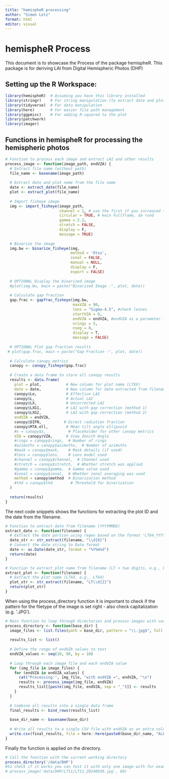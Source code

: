 ```yaml
---
title: "hemispheR processing"
author: "Simon Lotz"
format: html
editor: visual
---
```


# hemispheR Process

This document is to showcase the Process of the package hemispheR. This package is for deriving LAI from Digital Hemispheric Photos (DHP)

## Setting up the R Workspace:

```r
library(hemispheR)  # Assuming you have this library installed
library(stringr)    # For string manipulation (to extract date and plot)
library(tidyverse)  # For data manipulation
library(here)       # For easier file path management
library(ggpmisc)    # For adding R-squared to the plot
library(patchwork)
library(imager)
```

## Functions in hemispheR for processing the hemispheric photos

```r
# Function to process each image and extract LAI and other results
process_image <- function(image_path, endVZA) {
  # Extract file name (without path)
  file_name <- basename(image_path)
  
  # Extract date and plot name from the file name
  date <- extract_date(file_name)
  plot <- extract_plot(file_name)
  
  # Import fisheye image
  img <- import_fisheye(image_path,
                        channel = 1, # use the first if you increased the contrast -> only one channel available
                        circular = TRUE, # kein Fullframe, da rund
                        gamma = 2.2,
                        stretch = FALSE,
                        display = F,
                        message = TRUE)
  
  # Binarize the image
  img.bw <- binarize_fisheye(img,
                             method = 'Otsu',
                             zonal = FALSE,
                             manual = NULL,
                             display = F,
                             export = FALSE)
  
  # OPTIONAL Display the binarized image
  #plot(img.bw, main = paste("Binarized Image -", plot, date))
  
  # Calculate gap fraction
  gap.frac <- gapfrac_fisheye(img.bw,
                              maxVZA = 90,
                              lens = "Sigma-4.5", #check lenses 
                              startVZA = 0,
                              endVZA = endVZA, #endVZA as a parameter instead of fixed
                              nrings = 5,
                              nseg = 8,
                              display = T,
                              message = FALSE)
  
  # OPTIONAL Plot gap fraction results
 # plot(gap.frac, main = paste("Gap Fraction -", plot, date))
  
  # Calculate canopy metrics
  canopy <- canopy_fisheye(gap.frac)
  
  # Create a data frame to store all canopy results
  results <- data.frame(
    plot = plot,           # New column for plot name (LTXX)
    date = date,           # New column for date extracted from filename
    canopy$Le,             # Effective LAI
    canopy$L,              # Actual LAI
    canopy$LX,             # Uncorrected LAI 
    canopy$LXG1,           # LAI with gap correction (method 1)
    canopy$LXG2,           # LAI with gap correction (method 2)
    endVZA = endVZA,
    canopy$DIFN,          # Direct radiation fraction
    canopy$MTA.ell,        # Mean tilt angle ellipsoid
    #x = canopy$x,          # Placeholder for other canopy metrics
    VZA = canopy$VZA,      # View Zenith Angle
    #rings = canopy$rings,  # Number of rings
    #azimuths = canopy$azimuths,  # Number of azimuths
    #mask = canopy$mask,    # Mask details (if used)
    #lens = canopy$lens,    # Lens model used
    #channel = canopy$channel,  # Channel used
    #stretch = canopy$stretch,  # Whether stretch was applied
    #gamma = canopy$gamma,  # Gamma value used
    #zonal = canopy$zonal,  # Whether zonal averaging was used
    method = canopy$method  # Binarization method
    #thd = canopy$thd        # Threshold for binarization
  )
  
  return(results)
}

```

The next code snippets shows the functions for extracting the plot ID and the date from the filename.

```r
# Function to extract date from filename (YYYYMMDD)
extract_date <- function(filename) {
  # Extract the date portion using regex based on the format 'LT64_YYYYMMDD'
  date_str <- str_extract(filename, "\\d{8}")
  # Convert the date string to Date format
  date <- as.Date(date_str, format = "%Y%m%d")
  return(date)
}

# Function to extract plot name from filename (LT + two digits, e.g., LT64)
extract_plot <- function(filename) {
  # Extract the plot name (LTXX, e.g., LT64)
  plot_str <- str_extract(filename, "LT\\d{2}")
  return(plot_str)
}
```

When using the process_directory function it is important to check if the pattern for the filetype of the image is set right - also check capitalization (e.g. '.JPG').

```r
# Main function to loop through directories and process images with varying endVZA values
process_directory <- function(base_dir) {
  image_files <- list.files(path = base_dir, pattern = "\\.jpg$", full.names = TRUE, recursive = TRUE)
  
  results_list <- list()
  
  # Define the range of endVZA values to test
  endVZA_values <- seq(10, 90, by = 10)
  
  # Loop through each image file and each endVZA value
  for (img_file in image_files) {
    for (endVZA in endVZA_values) {
      cat("Processing:", img_file, "with endVZA =", endVZA, "\n")
      results <- process_image(img_file, endVZA)
      results_list[[paste(img_file, endVZA, sep = "_")]] <- results
    }
  }
  
  # Combine all results into a single data frame
  final_results <- bind_rows(results_list)
  
  base_dir_name <- basename(base_dir)
  
  # Write all results to a single CSV file with endVZA as an extra column
  write.csv(final_results, file = here::here(paste0(base_dir_name, "ALL_Angle_Contrast.csv")), row.names = FALSE)
}
```

Finally the function is applied on the directory.

```r
# Call the function with the current working directory
process_directory('/data/DHP')
#to check if it works you can test it with only one image with for example VZA Range of 0-60 
# process_image('data/DHP/LT11/LT11_20240930.jpg', 60)
```
